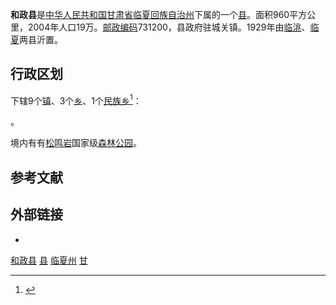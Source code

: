 {{unreferenced|time=2013-8-19}} 
{{Infobox China County
|county  = 和政县
|Photo =
|Photoname=
|officerTitle=
|officer=
|officerTitle2=
|officer2=
|map =
|map size =
|Pinyin   = 
|Belong = [[甘肃省|甘肃省]][[临夏回族自治州|临夏回族自治州]]
|Types= [[县|县]]
|admincode =
|founded =
|seat =城关镇
|division=
|town=
|township=
|subdistrict=
|area = 960
|area land =
|area water =
|census yr = 2004年
|pop =19万
|density =
|postcode =731200
|areacode=
|carlicense=
|web = http://www.hezheng.gov.cn/
}}
'''和政县'''是[[中华人民共和国|中华人民共和国]][[甘肃省|甘肃省]][[临夏回族自治州|临夏回族自治州]]下属的一个[[县|县]]。面积960平方公里，2004年人口19万。[[邮政编码|邮政编码]]731200，县政府驻城关镇。1929年由[[临洮|临洮]]、[[临夏|临夏]]两县沂置。

== 行政区划 ==
{{PAGENAMEBASE}}下辖9个[[行政建制镇|镇]]、3个[[乡_(中华人民共和国)|乡]]、1个[[民族乡|民族乡]]<ref>{{PRC admin/ref sgc|62/29/25}}</ref>：

{{PRC admin/children|62/29/25}}。

境内有有[[松鸣岩国家森林公园|松鸣岩]]国家级[[森林公园|森林公园]]。

== 参考文献 ==
{{reflist}}

== 外部链接 ==
* {{Official website|http://www.hezheng.gov.cn/|name=和政县人民政府}}

{{gansu-stub}}
{{和政县行政区划}}
{{临夏回族自治州行政区划}}
{{甘肃行政区划}}
{{国家级贫困县|前}}

[[Category:和政县|]]
[[Category:临夏州县市|县]]
[[Category:甘肃省县份|临夏州]]
[[Category:原国家级贫困县|甘]]